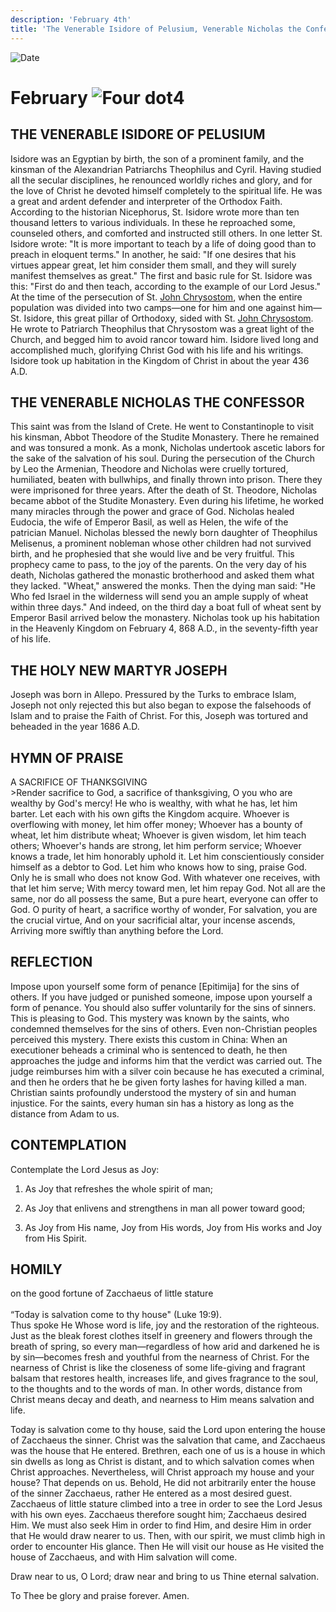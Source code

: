 ```yaml
---
description: 'February 4th'
title: 'The Venerable Isidore of Pelusium, Venerable Nicholas the Confessor, Holy New Martyr Joseph'
---
```


<CustomPaginator />
<RunningHead />

<Image src="/title-imprint.png" height={68} width={50} alt="Date" className="title-imprint"/>

# <div id="date">February <Image className="four-dot" src="/four-dot.png" height={15} width={15} alt="Four dot" />4</div>

## THE VENERABLE ISIDORE OF PELUSIUM

Isidore was an Egyptian by birth, the son of a prominent family, and the kinsman of the Alexandrian Patriarchs Theophilus and Cyril. Having studied all the secular disciplines, he renounced worldly riches and glory, and for the love of Christ he devoted himself completely to the spiritual life. He was a great and ardent defender and interpreter of the Orthodox Faith. According to the historian Nicephorus, St. Isidore wrote more than ten thousand letters to various individuals. In these he reproached some, counseled others, and comforted and instructed still others. In one letter St. Isidore wrote: "It is more important to teach by a life of doing good than to preach in eloquent terms." In another, he said: "If one desires that his virtues appear great, let him consider them small, and they will surely manifest themselves as great." The first and basic rule for St. Isidore was this: "First do and then teach, according to the example of our Lord Jesus." At the time of the persecution of St. [John Chrysostom](/november/13th), when the entire population was divided into two camps—one for him and one against him—St. Isidore, this great pillar of Orthodoxy, sided with St. [John Chrysostom](/november/13th). He wrote to Patriarch Theophilus that Chrysostom was a great light of the Church, and begged him to avoid rancor toward him. Isidore lived long and accomplished much, glorifying Christ God with his life and his writings. Isidore took up habitation in the Kingdom of Christ in about the year 436 A.D.

## THE VENERABLE NICHOLAS THE CONFESSOR

This saint was from the Island of Crete. He went to Constantinople to visit his kinsman, Abbot Theodore of the Studite Monastery. There he remained and was tonsured a monk. As a monk, Nicholas undertook ascetic labors for the sake of the salvation of his soul. During the persecution of the Church by Leo the Armenian, Theodore and Nicholas were cruelly tortured, humiliated, beaten with bullwhips, and finally thrown into prison. There they were imprisoned for three years. After the death of St. Theodore, Nicholas became abbot of the Studite Monastery. Even during his lifetime, he worked many miracles through the power and grace of God. Nicholas healed Eudocia, the wife of Emperor Basil, as well as Helen, the wife of the patrician Manuel. Nicholas blessed the newly born daughter of Theophilus Melisenus, a prominent nobleman whose other children had not survived birth, and he prophesied that she would live and be very fruitful. This prophecy came to pass, to the joy of the parents. On the very day of his death, Nicholas gathered the monastic brotherhood and asked them what they lacked. "Wheat," answered the monks. Then the dying man said: "He Who fed Israel in the wilderness will send you an ample supply of wheat within three days." And indeed, on the third day a boat full of wheat sent by Emperor Basil arrived below the monastery. Nicholas took up his habitation in the Heavenly Kingdom on February 4, 868 A.D., in the seventy-fifth year of his life.

## THE HOLY NEW MARTYR JOSEPH

Joseph was born in Allepo. Pressured by the Turks to embrace Islam, Joseph not only rejected this but also began to expose the falsehoods of Islam and to praise the Faith of Christ. For this, Joseph was tortured and beheaded in the year 1686 A.D.


## HYMN OF PRAISE
<div style={{textAlign:'center', color:'crimson', fontWeight:'bold'}}>
A SACRIFICE OF THANKSGIVING
</div>
>Render sacrifice to God, a sacrifice of thanksgiving,  
O you who are wealthy by God's mercy!  
He who is wealthy, with what he has, let him barter.  
Let each with his own gifts the Kingdom acquire.  
Whoever is overflowing with money, let him offer money;  
Whoever has a bounty of wheat, let him distribute wheat;  
Whoever is given wisdom, let him teach others;  
Whoever's hands are strong, let him perform service;  
Whoever knows a trade, let him honorably uphold it.  
Let him conscientiously consider himself as a debtor to God.  
Let him who knows how to sing, praise God.  
Only he is small who does not know God.  
With whatever one receives, with that let him serve;  
With mercy toward men, let him repay God.  
Not all are the same, nor do all possess the same,  
But a pure heart, everyone can offer to God.  
O purity of heart, a sacrifice worthy of wonder,  
For salvation, you are the crucial virtue,  
And on your sacrificial altar, your incense ascends,  
Arriving more swiftly than anything before the Lord.  


## REFLECTION

Impose upon yourself some form of penance [Epitimija] for the sins of others. If you have judged or punished someone, impose upon yourself a form of penance. You should also suffer voluntarily for the sins of sinners. This is pleasing to God. This mystery was known by the saints, who condemned themselves for the sins of others. Even non-Christian peoples perceived this mystery. There exists this custom in China: When an executioner beheads a criminal who is sentenced to death, he then approaches the judge and informs him that the verdict was carried out. The judge reimburses him with a silver coin because he has executed a criminal, and then he orders that he be given forty lashes for having killed a man. Christian saints profoundly understood the mystery of sin and human injustice. For the saints, every human sin has a history as long as the distance from Adam to us.
 

## CONTEMPLATION

Contemplate the Lord Jesus as Joy:

1. As Joy that refreshes the whole spirit of man;

2. As Joy that enlivens and strengthens in man all power toward good;

3. As Joy from His name, Joy from His words, Joy from His works and Joy from His Spirit.



## HOMILY
<div style={{textAlign:'center', color:'crimson', fontWeight:'bold'}}>
on the good fortune of Zacchaeus of little stature
</div><br /><div style={{textAlign:'right'}}>
“Today is salvation come to thy house" (Luke 19:9).
</div>
Thus spoke He Whose word is life, joy and the restoration of the righteous. Just as the bleak forest clothes itself in greenery and flowers through the breath of spring, so every man—regardless of how arid and darkened he is by sin—becomes fresh and youthful from the nearness of Christ. For the nearness of Christ is like the closeness of some life-giving and fragrant balsam that restores health, increases life, and gives fragrance to the soul, to the thoughts and to the words of man. In other words, distance from Christ means decay and death, and nearness to Him means salvation and life.

Today is salvation come to thy house, said the Lord upon entering the house of Zacchaeus the sinner. Christ was the salvation that came, and Zacchaeus was the house that He entered. Brethren, each one of us is a house in which sin dwells as long as Christ is distant, and to which salvation comes when Christ approaches. Nevertheless, will Christ approach my house and your house? That depends on us. Behold, He did not arbitrarily enter the house of the sinner Zacchaeus, rather He entered as a most desired guest. Zacchaeus of little stature climbed into a tree in order to see the Lord Jesus with his own eyes. Zacchaeus therefore sought him; Zacchaeus desired Him. We must also seek Him in order to find Him, and desire Him in order that He would draw nearer to us. Then, with our spirit, we must climb high in order to encounter His glance. Then He will visit our house as He visited the house of Zacchaeus, and with Him salvation will come.

Draw near to us, O Lord; draw near and bring to us Thine eternal salvation.

To Thee be glory and praise forever. Amen.
